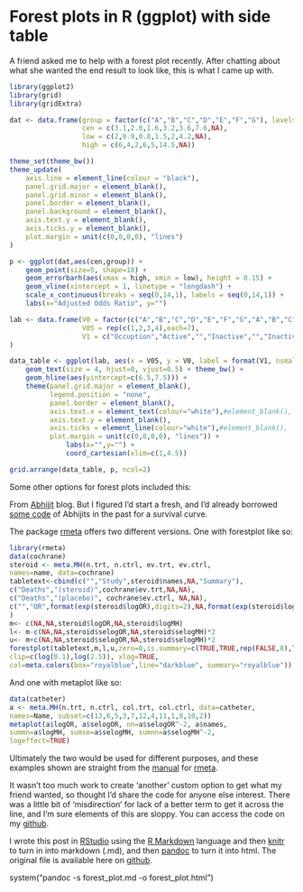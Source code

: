 Forest plots in R (ggplot) with side table
========================================================

A friend asked me to help with a forest plot recently. After chatting about what she wanted the end result to look like, this is what I came up with.

```r
library(ggplot2)
library(grid)
library(gridExtra)

dat <- data.frame(group = factor(c("A","B","C","D","E","F","G"), levels=c("F","E","D","C","B","A","G")),
                  cen = c(3.1,2.0,1.6,3.2,3.6,7.6,NA),
                  low = c(2,0.9,0.8,1.5,2,4.2,NA),
                  high = c(6,4,2,6,5,14.5,NA))

theme_set(theme_bw())
theme_update(
    axis.line = element_line(colour = "black"),
    panel.grid.major = element_blank(),
    panel.grid.minor = element_blank(),
    panel.border = element_blank(),
    panel.background = element_blank(),
    axis.text.y = element_blank(),
    axis.ticks.y = element_blank(),
    plot.margin = unit(c(0,0,0,0), "lines")
)

p <- ggplot(dat,aes(cen,group)) + 
    geom_point(size=5, shape=18) +
    geom_errorbarh(aes(xmax = high, xmin = low), height = 0.15) +
    geom_vline(xintercept = 1, linetype = "longdash") +
    scale_x_continuous(breaks = seq(0,14,1), labels = seq(0,14,1)) +
    labs(x="Adjusted Odds Ratio", y="")

lab <- data.frame(V0 = factor(c("A","B","C","D","E","F","G","A","B","C","D","E","F","G","A","B","C","D","E","F","G","A","B","C","D","E","F","G"),, levels=c("G","F","E","D","C","B","A")),
                  V05 = rep(c(1,2,3,4),each=7),
                  V1 = c("Occuption","Active","","Inactive","","Inactive","","Recreation","Inactive","","Active","","Inactive","","Gender","Men","Women","Men","Women","Men","Women","OR",3.1,2.0,1.6,3.2,3.6,7.6)
)

data_table <- ggplot(lab, aes(x = V05, y = V0, label = format(V1, nsmall = 1))) +
    geom_text(size = 4, hjust=0, vjust=0.5) + theme_bw() +
    geom_hline(aes(yintercept=c(6.5,7.5))) + 
    theme(panel.grid.major = element_blank(), 
          legend.position = "none",
          panel.border = element_blank(), 
          axis.text.x = element_text(colour="white"),#element_blank(),
          axis.text.y = element_blank(), 
          axis.ticks = element_line(colour="white"),#element_blank(),
          plot.margin = unit(c(0,0,0,0), "lines")) +
              labs(x="",y="") +
              coord_cartesian(xlim=c(1,4.5))
```

```r
grid.arrange(data_table, p, ncol=2)
```

Some other options for forest plots included this:



From [Abhijit](http://statbandit.wordpress.com/2010/11/01/forest-plots-using-r-and-ggplot2/) blog. But I figured I'd start a fresh, and I'd already borrowed [some code](http://mcfromnz.wordpress.com/2012/05/05/kaplan-meier-survival-plot-with-at-risk-table-by-sub-groups/) of Abhijits in the past for a survival curve.

The package [rmeta](http://cran.r-project.org/web/packages/rmeta/index.html) offers two different versions. One with forestplot like so:

```r
library(rmeta)
data(cochrane)
steroid <- meta.MH(n.trt, n.ctrl, ev.trt, ev.ctrl,
names=name, data=cochrane)
tabletext<-cbind(c("","Study",steroid$names,NA,"Summary"),
c("Deaths","(steroid)",cochrane$ev.trt,NA,NA),
c("Deaths","(placebo)", cochrane$ev.ctrl, NA,NA),
c("","OR",format(exp(steroid$logOR),digits=2),NA,format(exp(steroid$logMH),digits=2))
)
m<- c(NA,NA,steroid$logOR,NA,steroid$logMH)
l<- m-c(NA,NA,steroid$selogOR,NA,steroid$selogMH)*2
u<- m+c(NA,NA,steroid$selogOR,NA,steroid$selogMH)*2
forestplot(tabletext,m,l,u,zero=0,is.summary=c(TRUE,TRUE,rep(FALSE,8),TRUE),
clip=c(log(0.1),log(2.5)), xlog=TRUE,
col=meta.colors(box="royalblue",line="darkblue", summary="royalblue"))
```

And one with metaplot like so:

```r
data(catheter)
a <- meta.MH(n.trt, n.ctrl, col.trt, col.ctrl, data=catheter,
names=Name, subset=c(13,6,5,3,7,12,4,11,1,8,10,2))
metaplot(a$logOR, a$selogOR, nn=a$selogOR^-2, a$names,
summn=a$logMH, sumse=a$selogMH, sumnn=a$selogMH^-2,
logeffect=TRUE)
```

Ultimately the two would be used for different purposes, and these examples shown are straight from the [manual](http://cran.r-project.org/web/packages/rmeta/rmeta.pdf) for [rmeta](http://cran.r-project.org/web/packages/rmeta/index.html). 

It wasn't too much work to create 'another' custom option to get what my friend wanted, so thought I'd share the code for anyone else interest. There was a little bit of 'misdirection' for lack of a better term to get it across the line, and I'm sure elements of this are sloppy. You can access the code on my [github](https://github.com/nzcoops/blog_code/blob/master/forest_plot.Rmd).

I wrote this post in [RStudio](http://rstudio.org/download/) using the [R Markdown](http://www.rstudio.org/docs/authoring/using_markdown) language and then [knitr](http://yihui.name/knitr/) to turn in into markdown (.md), and then [pandoc](http://johnmacfarlane.net/pandoc/) to turn it into html. The original file is available here on [github](https://github.com/nzcoops/blog_code/blob/master/forest_plot.Rmd).

system("pandoc -s forest_plot.md -o forest_plot.html")